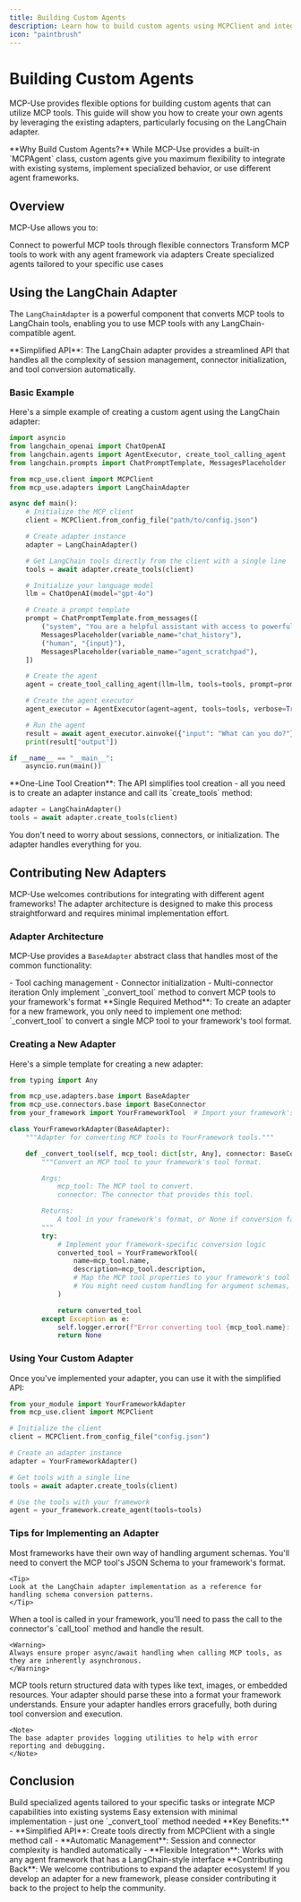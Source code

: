 ```yaml
---
title: Building Custom Agents
description: Learn how to build custom agents using MCPClient and integrate tools with different agent frameworks
icon: "paintbrush"
---
```


# Building Custom Agents

MCP-Use provides flexible options for building custom agents that can utilize MCP tools. This guide will show you how to create your own agents by leveraging the existing adapters, particularly focusing on the LangChain adapter.

<Info>
**Why Build Custom Agents?** While MCP-Use provides a built-in `MCPAgent` class, custom agents give you maximum flexibility to integrate with existing systems, implement specialized behavior, or use different agent frameworks.
</Info>

## Overview

MCP-Use allows you to:

<CardGroup cols={3}>
  <Card title="Access Tools" icon="plug">
    Connect to powerful MCP tools through flexible connectors
  </Card>
  <Card title="Convert & Adapt" icon="arrows-rotate">
    Transform MCP tools to work with any agent framework via adapters
  </Card>
  <Card title="Build Agents" icon="robot">
    Create specialized agents tailored to your specific use cases
  </Card>
</CardGroup>

## Using the LangChain Adapter

The `LangChainAdapter` is a powerful component that converts MCP tools to LangChain tools, enabling you to use MCP tools with any LangChain-compatible agent.

<Note>
**Simplified API**: The LangChain adapter provides a streamlined API that handles all the complexity of session management, connector initialization, and tool conversion automatically.
</Note>

### Basic Example

Here's a simple example of creating a custom agent using the LangChain adapter:

```python
import asyncio
from langchain_openai import ChatOpenAI
from langchain.agents import AgentExecutor, create_tool_calling_agent
from langchain.prompts import ChatPromptTemplate, MessagesPlaceholder

from mcp_use.client import MCPClient
from mcp_use.adapters import LangChainAdapter

async def main():
    # Initialize the MCP client
    client = MCPClient.from_config_file("path/to/config.json")

    # Create adapter instance
    adapter = LangChainAdapter()

    # Get LangChain tools directly from the client with a single line
    tools = await adapter.create_tools(client)

    # Initialize your language model
    llm = ChatOpenAI(model="gpt-4o")

    # Create a prompt template
    prompt = ChatPromptTemplate.from_messages([
        ("system", "You are a helpful assistant with access to powerful tools."),
        MessagesPlaceholder(variable_name="chat_history"),
        ("human", "{input}"),
        MessagesPlaceholder(variable_name="agent_scratchpad"),
    ])

    # Create the agent
    agent = create_tool_calling_agent(llm=llm, tools=tools, prompt=prompt)

    # Create the agent executor
    agent_executor = AgentExecutor(agent=agent, tools=tools, verbose=True)

    # Run the agent
    result = await agent_executor.ainvoke({"input": "What can you do?"})
    print(result["output"])

if __name__ == "__main__":
    asyncio.run(main())
```

<Tip>
**One-Line Tool Creation**: The API simplifies tool creation - all you need is to create an adapter instance and call its `create_tools` method:

```python
adapter = LangChainAdapter()
tools = await adapter.create_tools(client)
```

You don't need to worry about sessions, connectors, or initialization. The adapter handles everything for you.
</Tip>

## Contributing New Adapters

<Info>
MCP-Use welcomes contributions for integrating with different agent frameworks! The adapter architecture is designed to make this process straightforward and requires minimal implementation effort.
</Info>

### Adapter Architecture

MCP-Use provides a `BaseAdapter` abstract class that handles most of the common functionality:

<CardGroup cols={2}>
  <Card title="Automatic Handling" icon="magic">
    - Tool caching management
    - Connector initialization
    - Multi-connector iteration
  </Card>
  <Card title="Simple Implementation" icon="code">
    Only implement `_convert_tool` method to convert MCP tools to your framework's format
  </Card>
</CardGroup>

<Warning>
**Single Required Method**: To create an adapter for a new framework, you only need to implement one method: `_convert_tool` to convert a single MCP tool to your framework's tool format.
</Warning>

### Creating a New Adapter

Here's a simple template for creating a new adapter:

```python
from typing import Any

from mcp_use.adapters.base import BaseAdapter
from mcp_use.connectors.base import BaseConnector
from your_framework import YourFrameworkTool  # Import your framework's tool class

class YourFrameworkAdapter(BaseAdapter):
    """Adapter for converting MCP tools to YourFramework tools."""

    def _convert_tool(self, mcp_tool: dict[str, Any], connector: BaseConnector) -> YourFrameworkTool:
        """Convert an MCP tool to your framework's tool format.

        Args:
            mcp_tool: The MCP tool to convert.
            connector: The connector that provides this tool.

        Returns:
            A tool in your framework's format, or None if conversion failed.
        """
        try:
            # Implement your framework-specific conversion logic
            converted_tool = YourFrameworkTool(
                name=mcp_tool.name,
                description=mcp_tool.description,
                # Map the MCP tool properties to your framework's tool properties
                # You might need custom handling for argument schemas, function execution, etc.
            )

            return converted_tool
        except Exception as e:
            self.logger.error(f"Error converting tool {mcp_tool.name}: {e}")
            return None
```

### Using Your Custom Adapter

Once you've implemented your adapter, you can use it with the simplified API:

```python
from your_module import YourFrameworkAdapter
from mcp_use.client import MCPClient

# Initialize the client
client = MCPClient.from_config_file("config.json")

# Create an adapter instance
adapter = YourFrameworkAdapter()

# Get tools with a single line
tools = await adapter.create_tools(client)

# Use the tools with your framework
agent = your_framework.create_agent(tools=tools)
```

### Tips for Implementing an Adapter

<Accordion title="Implementation Guidelines">
  <AccordionItem title="Schema Conversion">
    Most frameworks have their own way of handling argument schemas. You'll need to convert the MCP tool's JSON Schema to your framework's format.

    <Tip>
    Look at the LangChain adapter implementation as a reference for handling schema conversion patterns.
    </Tip>
  </AccordionItem>

  <AccordionItem title="Tool Execution">
    When a tool is called in your framework, you'll need to pass the call to the connector's `call_tool` method and handle the result.

    <Warning>
    Always ensure proper async/await handling when calling MCP tools, as they are inherently asynchronous.
    </Warning>
  </AccordionItem>

  <AccordionItem title="Result Parsing">
    MCP tools return structured data with types like text, images, or embedded resources. Your adapter should parse these into a format your framework understands.
  </AccordionItem>

  <AccordionItem title="Error Handling">
    Ensure your adapter handles errors gracefully, both during tool conversion and execution.

    <Note>
    The base adapter provides logging utilities to help with error reporting and debugging.
    </Note>
  </AccordionItem>
</Accordion>


## Conclusion

<CardGroup cols={2}>
  <Card title="Maximum Flexibility" icon="expand">
    Build specialized agents tailored to your specific tasks or integrate MCP capabilities into existing systems
  </Card>
  <Card title="Simple Architecture" icon="puzzle-piece">
    Easy extension with minimal implementation - just one `_convert_tool` method needed
  </Card>
</CardGroup>

<Info>
**Key Benefits:**
- **Simplified API**: Create tools directly from MCPClient with a single method call
- **Automatic Management**: Session and connector complexity is handled automatically
- **Flexible Integration**: Works with any agent framework that has a LangChain-style interface
</Info>

<Tip>
**Contributing Back**: We welcome contributions to expand the adapter ecosystem! If you develop an adapter for a new framework, please consider contributing it back to the project to help the community.
</Tip>

